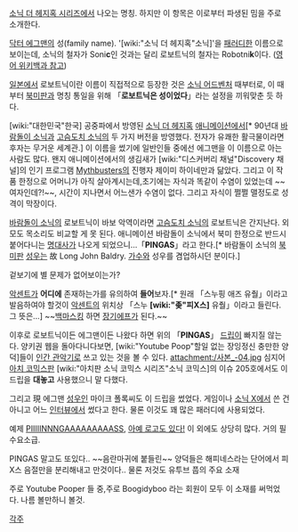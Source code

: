 [[소닉 더 헤지혹 시리즈]]에서 나오는 명칭. 하지만 이 항목은 이로부터 파생된 밈을 주로 소개한다.

[[닥터 에그맨]]의 성(family name). '[wiki:"소닉 더 헤지혹"소닉]'을 [[패러디]]한 이름으로 보이는데, 소닉의 철자가 Soni'''c'''인 것과는 달리 로보트닉의 철자는 Robotni'''k'''이다. ([http://en.wikipedia.org/wiki/Dr._Ivo_Robotnik 영어 위키백과 참고]) 

[[일본]]에서 로보트닉이란 이름이 직접적으로 등장한 것은 [[소닉 어드벤처]] 때부터로, 이 때부터 [[북미판]]과 명칭 통일을 위해 「'''로보트닉은 성이었다'''」라는 설정을 끼워맞춘 듯 하다.

[wiki:"대한민국"한국] 공중파에서 방영된 [[소닉 더 헤지혹]] [[애니메이션]]에서[* 90년대 [[바람돌이 소닉]]과 [[고슴도치 소닉]]의 두 가지 버전을 방영했다. 전자가 유쾌한 활극물이라면 후자는 무거운 세계관.] 이 이름을 썼기에 일반인들 중에선 에그맨을 이 이름으로 아는 사람도 많다. 왠지 애니메이션에서의 생김새가 [wiki:"디스커버리 채널"Discovery 채널]의 인기 프로그램 [[Mythbusters]]의 진행자 제이미 하이네만과 닮았다.
그리고 이 작품 한정으로 어머니가 아직 살아계시는데,초기에는 자식과 똑같이 수염이 있었는데 ~~여자인데?!~~, 시간이 지나면서 어느샌가 수염이 없다. 그리고 자식이 쩔쩔 맬정도로 성격이 막장이다.

[[바람돌이 소닉]]의 로보트닉이 바보 악역이라면 [[고슴도치 소닉]]의 로보트닉은 간지난다. 외모도 목소리도 비교할 게 못 된다. 애니메이션 바람돌이 소닉에서 북미 한정으로 반드시 붙어다니는 [[명대사]]가 나오게 되었으니…「'''PINGAS'''」라고 한다.[* 바람돌이 소닉의 [[북미판]] [[성우]]는 故 Long John Baldry. [[가수]]와 성우를 겸업하시던 분이다.]

겉보기에 별 문제가 없어보이는가?

{{{#!html
<iframe width="400" height="320" src="//www.youtube.com/embed/LsJ9rwaamas" frameborder="0" allowfullscreen></iframe>
}}}
[[악센트]]가 '''어디에''' 존재하는가를 유의하여 '''들어'''보자.[* 원래 「스누핑 애즈 유줠」이라고 발음하여야 할것이 [[악센트]]의 위치상 「스누 '''[wiki:"좆"피X스]''' 유줠」이라고 들린다. 그 뜻은…] ~~[[백마스킹]] 하면 [[장기에프]]가 된다.~~

이후로 로보트닉이든 에그맨이든 나왔다 하면 위의 「'''PINGAS'''」 [[드립]]이 빠지질 않는다. 양키권 웹을 돌아다니다보면, [wiki:"Youtube Poop"할일 없는 장잉정신 충만한 양덕]들이 [[인간 관악기]]로 쓰고 있는 것을 볼 수 있다.
attachment:/사본_-04.jpg
심지어 [[아치 코믹스]]판 [wiki:"아치판 소닉 코믹스 시리즈"소닉 코믹스]의 이슈 205호에서도 이 드립을 '''대놓고''' 사용했으니 말 다했다.

그리고 現 에그맨 [[성우]]인 마이크 폴록씨도 이 드립을 썼었다. 게임이나 [[소닉 X]]에서 쓴 건 아니고 어느 [[인터뷰]]에서 썼다고 한다. 물론 이것도 꽤 많은 패러디에 사용되었다.

{{{#!html
<iframe width="400" height="320" src="http://www.youtube.com/embed/oipA8_fw0ko?rel=0" frameborder="0" allowfullscreen></iframe>
}}}
예제
[http://www.youtube.com/watch?v=UzjOKCMa15I PIIIIINNNGAAAAAAAAASS], [http://www.youtube.com/watch?v=VWDqBkBZmPk 아예 로고도 있다!] 이 외에도 상당히 많다. 거의 필수요소급.


PINGAS 말고도 또있다..
{{{#!html
<iframe width="640" height="360" src="http://www.youtube.com/embed/DZtT39LJx8s?feature=player_detailpage" frameborder="0" allowfullscreen></iframe>
}}}
~~음란마귀에 붙들린~~ 양덕들은 해피네스라는 단어에서 피X스 음절만을 분리해내고 만것이다.. 물론 저것도 유투브 풉의 주요 소재

주로 Youtube Pooper 들 중,주로 Boogidyboo 라는 회원이 모두 이 소재를 써먹었다. 나름 볼만하니 볼것.


[[각주]]
